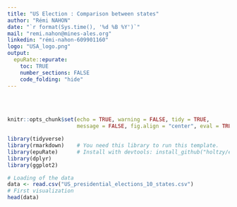 ```yaml
---
title: "US Election : Comparison between states"
author: "Rémi NAHON"
date: "`r format(Sys.time(), '%d %B %Y')`"
mail: "remi.nahon@mines-ales.org"
linkedin: "rémi-nahon-609901160"
logo: "USA_logo.png"
output:
  epuRate::epurate:
    toc: TRUE
    number_sections: FALSE
    code_folding: "hide"
---
```



<br><br>

```r
knitr::opts_chunk$set(echo = TRUE, warning = FALSE, tidy = TRUE, 
                      message = FALSE, fig.align = "center", eval = TRUE)
```


```r
library(tidyverse)
library(rmarkdown)    # You need this library to run this template.
library(epuRate)      # Install with devtools: install_github("holtzy/epuRate", force=TRUE)
library(dplyr)
library(ggplot2)
```


```r
# Loading of the data
data <- read.csv("US_presidential_elections_10_states.csv")
# First visualization
head(data)
```